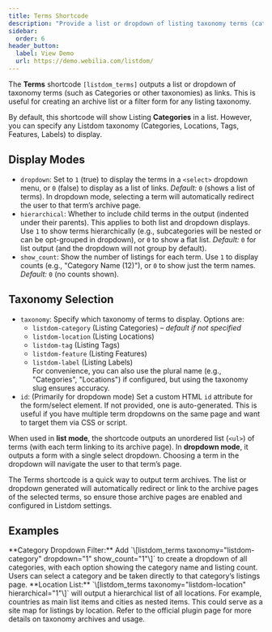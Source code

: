 ```yaml
---
title: Terms Shortcode
description: "Provide a list or dropdown of listing taxonomy terms (categories, locations, etc.) for users to navigate or filter listings."
sidebar:
  order: 6
header_button:
  label: View Demo
  url: https://demo.webilia.com/listdom/
---
```



The **Terms** shortcode `[listdom_terms]` outputs a list or dropdown of taxonomy terms (such as Categories or other taxonomies) as links. This is useful for creating an archive list or a filter form for any listing taxonomy.

By default, this shortcode will show Listing **Categories** in a list. However, you can specify any Listdom taxonomy (Categories, Locations, Tags, Features, Labels) to display.

## Display Modes

- `dropdown`: Set to `1` (true) to display the terms in a `<select>` dropdown menu, or `0` (false) to display as a list of links. *Default:* `0` (shows a list of terms). In dropdown mode, selecting a term will automatically redirect the user to that term’s archive page.
- `hierarchical`: Whether to include child terms in the output (indented under their parents). This applies to both list and dropdown displays. Use `1` to show terms hierarchically (e.g., subcategories will be nested or can be opt-grouped in dropdown), or `0` to show a flat list. *Default:* `0` for list output (and the dropdown will not group by default).
- `show_count`: Show the number of listings for each term. Use `1` to display counts (e.g., "Category Name (12)"), or `0` to show just the term names. *Default:* `0` (no counts shown).

## Taxonomy Selection

- `taxonomy`: Specify which taxonomy of terms to display. Options are:
  - `listdom-category` (Listing Categories) – *default if not specified*  
  - `listdom-location` (Listing Locations)  
  - `listdom-tag` (Listing Tags)  
  - `listdom-feature` (Listing Features)  
  - `listdom-label` (Listing Labels)  
  For convenience, you can also use the plural name (e.g., "Categories", "Locations") if configured, but using the taxonomy slug ensures accuracy.
- `id`: (Primarily for dropdown mode) Set a custom HTML `id` attribute for the form/select element. If not provided, one is auto-generated. This is useful if you have multiple term dropdowns on the same page and want to target them via CSS or script.

When used in **list mode**, the shortcode outputs an unordered list (`<ul>`) of terms (with each term linking to its archive page). In **dropdown mode**, it outputs a form with a single select dropdown. Choosing a term in the dropdown will navigate the user to that term’s page.

<Aside type="note">
The Terms shortcode is a quick way to output term archives. The list or dropdown generated will automatically redirect or link to the archive pages of the selected terms, so ensure those archive pages are enabled and configured in Listdom settings.
</Aside>

## Examples

<CardGrid>
  <Card>
    **Category Dropdown Filter:**  
    Add `\[listdom_terms taxonomy="listdom-category" dropdown="1" show_count="1"\]` to create a dropdown of all categories, with each option showing the category name and listing count. Users can select a category and be taken directly to that category’s listings page.
  </Card>
  <Card>
    **Location List:**  
    `\[listdom_terms taxonomy="listdom-location" hierarchical="1"\]` will output a hierarchical list of all locations. For example, countries as main list items and cities as nested items. This could serve as a site map for listings by location.
  </Card>
</CardGrid>

<LinkCard href="https://wordpress.org/plugins/listdom/" title="Listdom on WordPress.org">
Refer to the official plugin page for more details on taxonomy archives and usage.
</LinkCard>
